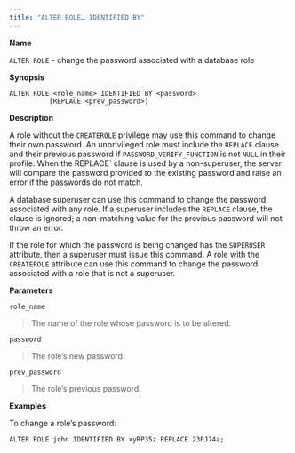 ```yaml
---
title: "ALTER ROLE… IDENTIFIED BY"
---
```


<div id="alter_role_identified_by" class="registered_link"></div>


**Name**

`ALTER ROLE` - change the password associated with a database role

**Synopsis**

``` text
ALTER ROLE <role_name> IDENTIFIED BY <password>
          [REPLACE <prev_password>]
```

**Description**

A role without the `CREATEROLE` privilege may use this command to change their own password. An unprivileged role must include the `REPLACE` clause and their previous password if `PASSWORD_VERIFY_FUNCTION` is not `NULL`<span class="title-ref"> in their profile. When the </span><span class="title-ref">REPLACE</span>\` clause is used by a non-superuser, the server will compare the password provided to the existing password and raise an error if the passwords do not match.

A database superuser can use this command to change the password associated with any role. If a superuser includes the `REPLACE` clause, the clause is ignored; a non-matching value for the previous password will not throw an error.

If the role for which the password is being changed has the `SUPERUSER` attribute, then a superuser must issue this command. A role with the `CREATEROLE` attribute can use this command to change the password associated with a role that is not a superuser.

**Parameters**

`role_name`

> The name of the role whose password is to be altered.

`password`

> The role’s new password.

`prev_password`

> The role’s previous password.

**Examples**

To change a role’s password:

``` text
ALTER ROLE john IDENTIFIED BY xyRP35z REPLACE 23PJ74a;
```
